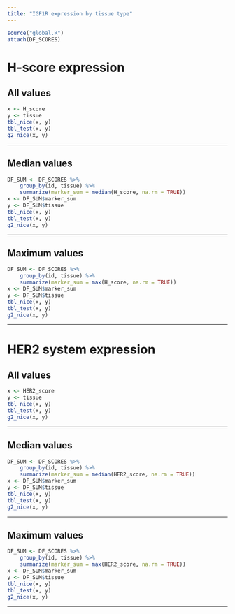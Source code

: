 ```yaml
---
title: "IGF1R expression by tissue type"
---
```


```r
source("global.R")
attach(DF_SCORES)
```

# **H-score expression**
## All values
```r
x <- H_score
y <- tissue
tbl_nice(x, y)
tbl_test(x, y)
g2_nice(x, y)
```

***

## Median values
```r
DF_SUM <- DF_SCORES %>% 
    group_by(id, tissue) %>% 
    summarize(marker_sum = median(H_score, na.rm = TRUE))
x <- DF_SUM$marker_sum
y <- DF_SUM$tissue
tbl_nice(x, y)
tbl_test(x, y)
g2_nice(x, y)
```

***

## Maximum values
```r
DF_SUM <- DF_SCORES %>% 
    group_by(id, tissue) %>% 
    summarize(marker_sum = max(H_score, na.rm = TRUE))
x <- DF_SUM$marker_sum
y <- DF_SUM$tissue
tbl_nice(x, y)
tbl_test(x, y)
g2_nice(x, y)
```

***

# **HER2 system expression**
## All values
```r
x <- HER2_score
y <- tissue
tbl_nice(x, y)
tbl_test(x, y)
g2_nice(x, y)
```

***

## Median values
```r
DF_SUM <- DF_SCORES %>% 
    group_by(id, tissue) %>% 
    summarize(marker_sum = median(HER2_score, na.rm = TRUE))
x <- DF_SUM$marker_sum
y <- DF_SUM$tissue
tbl_nice(x, y)
tbl_test(x, y)
g2_nice(x, y)
```

***

## Maximum values
```r
DF_SUM <- DF_SCORES %>% 
    group_by(id, tissue) %>% 
    summarize(marker_sum = max(HER2_score, na.rm = TRUE))
x <- DF_SUM$marker_sum
y <- DF_SUM$tissue
tbl_nice(x, y)
tbl_test(x, y)
g2_nice(x, y)
```

***